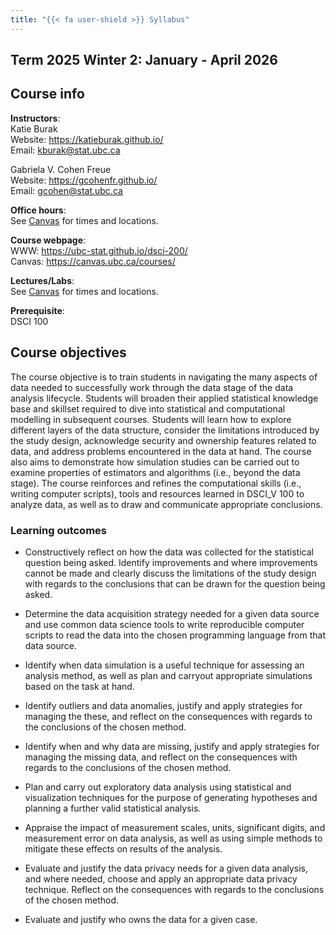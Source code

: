 ```yaml
---
title: "{{< fa user-shield >}} Syllabus"
---
```



::: {.callout-note appearance="minimal"}
## Term 2025 Winter 2: January - April 2026
:::

 
## Course info
__Instructors__:\
Katie Burak\
Website: <https://katieburak.github.io/>\
Email: <kburak@stat.ubc.ca>\

Gabriela V. Cohen Freue\
Website: <https://gcohenfr.github.io/>\
Email: <gcohen@stat.ubc.ca>\

__Office hours__:\
See [Canvas](https://canvas.ubc.ca/courses/) for times and locations.

__Course webpage__:\
WWW: <https://ubc-stat.github.io/dsci-200/>\
Canvas: <https://canvas.ubc.ca/courses/>

__Lectures/Labs__:\
See [Canvas](https://canvas.ubc.ca/courses/) for times and locations.

__Prerequisite__:\
DSCI 100  

## Course objectives

The course objective is to train students in navigating the many aspects of data needed to successfully work through the data stage of the data analysis lifecycle. Students will broaden their applied statistical knowledge base and skillset required to dive into statistical and computational modelling in subsequent courses. Students will learn how to explore different layers of the data structure, consider the limitations introduced by the study design, acknowledge security and ownership features related to data, and address problems encountered in the data at hand. The course also aims to demonstrate how simulation studies can be carried out to examine properties of estimators and algorithms (i.e., beyond the data stage). The course reinforces and refines the computational skills (i.e., writing computer scripts), tools and resources learned in DSCI_V 100 to analyze data, as well as to draw and communicate appropriate conclusions. 

### Learning outcomes

- Constructively reflect on how the data was collected for the statistical question being asked. Identify improvements and where improvements cannot be made and clearly discuss the limitations of the study design with regards to the conclusions that can be drawn for the question being asked.  

- Determine the data acquisition strategy needed for a given data source and use common data science tools to write reproducible computer scripts to read the data into the chosen programming language from that data source. 

- Identify when data simulation is a useful technique for assessing an analysis method, as well as plan and carryout appropriate simulations based on the task at hand. 

- Identify outliers and data anomalies, justify and apply strategies for managing the these, and reflect on the consequences with regards to the conclusions of the chosen method. 

- Identify when and why data are missing, justify and apply strategies for managing the missing data, and reflect on the consequences with regards to the conclusions of the chosen method. 

- Plan and carry out exploratory data analysis using statistical and visualization techniques for the purpose of generating hypotheses and planning a further valid statistical analysis. 

- Appraise the impact of measurement scales, units, significant digits, and measurement error on data analysis, as well as using simple methods to mitigate these effects on results of the analysis. 

- Evaluate and justify the data privacy needs for a given data analysis, and where needed, choose and apply an appropriate data privacy technique. Reflect on the consequences with regards to the conclusions of the chosen method. 

- Evaluate and justify who owns the data for a given case. 

